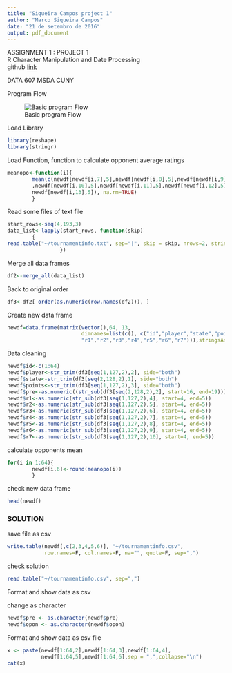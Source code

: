 ---
title: "Siqueira Campos project 1"
author: "Marco Siqueira Campos"
date: "21 de setembro de 2016"
output: pdf_document
---

 
ASSIGNMENT 1 : PROJECT 1  
R Character Manipulation and Date Processing  
github [link](https://github.com/MarcoSCampos/DATA_607)

DATA 607
MSDA CUNY

Program Flow

![Basic program Flow](flow.png)

Load Library
```{r load_library, warning=FALSE}
library(reshape)
library(stringr)
```

Load Function, function to calculate opponent average ratings
```{r load_function}
meanopo<-function(i){
        mean(c(newdf[newdf[i,7],5],newdf[newdf[i,8],5],newdf[newdf[i,9],5]
        ,newdf[newdf[i,10],5],newdf[newdf[i,11],5],newdf[newdf[i,12],5],
        newdf[newdf[i,13],5]), na.rm=TRUE)
        }
```

Read some files of text file
```{r read_text}
start_rows<-seq(4,193,3)
data_list<-lapply(start_rows, function(skip)
        {
read.table("~/tournamentinfo.txt", sep="|", skip = skip, nrows=2, stringsAsFactors = FALSE)        
                 })
```

Merge all data frames
```{r merge_dataframes}
df2<-merge_all(data_list)
```   

Back to original order
```{r order}
df3<-df2[ order(as.numeric(row.names(df2))), ]
```   

Create new data frame
```{r new_dataframes}
newdf=data.frame(matrix(vector(),64, 13,
                        dimnames=list(c(), c("id","player","state","points","pre", "opon",
                        "r1","r2","r3","r4","r5","r6","r7"))),stringsAsFactors = FALSE)

``` 

Data cleaning
```{r cleaning}
newdf$id<-c(1:64)
newdf$player<-str_trim(df3[seq(1,127,2),2], side="both")
newdf$state<-str_trim(df3[seq(2,128,2),1], side="both") 
newdf$points<-str_trim(df3[seq(1,127,2),3], side="both")
newdf$pre<-as.numeric((str_sub(df3[seq(2,128,2),2], start=16, end=19))) 
newdf$r1<-as.numeric(str_sub(df3[seq(1,127,2),4], start=4, end=5))        
newdf$r2<-as.numeric(str_sub(df3[seq(1,127,2),5], start=4, end=5)) 
newdf$r3<-as.numeric(str_sub(df3[seq(1,127,2),6], start=4, end=5)) 
newdf$r4<-as.numeric(str_sub(df3[seq(1,127,2),7], start=4, end=5)) 
newdf$r5<-as.numeric(str_sub(df3[seq(1,127,2),8], start=4, end=5)) 
newdf$r6<-as.numeric(str_sub(df3[seq(1,127,2),9], start=4, end=5)) 
newdf$r7<-as.numeric(str_sub(df3[seq(1,127,2),10], start=4, end=5)) 
```

calculate opponents mean
```{r opponents}
for(i in 1:64){
        newdf[i,6]<-round(meanopo(i))        
        }
```

check new data frame

```{r newdata_frame}
head(newdf)
```

### SOLUTION
save file as csv 

```{r save_csv}
write.table(newdf[,c(2,3,4,5,6)], "~/tournamentinfo.csv",
            row.names=F, col.names=F, na="", quote=F, sep=",")
```

check solution 
```{r check}
read.table("~/tournamentinfo.csv", sep=",")
```
Format and show data as csv 

change as character
```{r character}
newdf$pre <- as.character(newdf$pre)
newdf$opon <- as.character(newdf$opon)
```

Format and show data as csv file
```{r format_csv}
x <- paste(newdf[1:64,2],newdf[1:64,3],newdf[1:64,4],
           newdf[1:64,5],newdf[1:64,6],sep = ",",collapse="\n")
cat(x)
```
